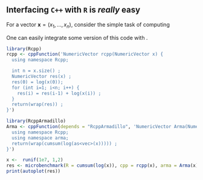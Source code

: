 ## Interfacing `C++` with `R` is _really_ easy {.allowframebreaks}

For  a vector  $\mathbf{x} =  (x_1,\dots,x_n)$, consider  the simple task of computing
\begin{equation*}
  y_k = \sum_{i=1}^k \log(x_i), \quad k=1,\dots,n.
\end{equation*}

One can easily integrate some \texttt{C++} version of this code with \texttt{Rcpp}.

```r
library(Rcpp)
rcpp <- cppFunction('NumericVector rcpp(NumericVector x) {
  using namespace Rcpp;

  int n = x.size() ;
  NumericVector res(x) ;
  res(0) = log(x(0));
  for (int i=1; i<n; i++) {
    res(i) = res(i-1) + log(x(i)) ;
  }
  return(wrap(res)) ;
}')
```

```r
library(RcppArmadillo)
Arma <- cppFunction(depends = "RcppArmadillo", 'NumericVector Arma(NumericVector x) {
  using namespace Rcpp;
  using namespace arma;
  return(wrap(cumsum(log(as<vec>(x))))) ;
}')
```

```r
x <-  runif(1e7, 1,2)
res <- microbenchmark(R = cumsum(log(x)), cpp = rcpp(x), arma = Arma(x), times = 40)
print(autoplot(res))
```

